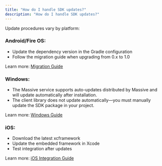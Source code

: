 ```yaml
---
title: "How do I handle SDK updates?"
description: "How do I handle SDK updates?"
---
```


Update procedures vary by platform:

### Android/Fire OS:
- Update the dependency version in the Gradle configuration
- Follow the migration guide when upgrading from 0.x to 1.0

Learn more: [Migration Guide](https://docs.joinmassive.com/monetization-sdk/mobile-android#migration-from-version-0-x)

### Windows:
- The Massive service supports auto-updates distributed by Massive and will update automatically after installation.
- The client library does not update automatically—you must manually update the SDK package in your project.

Learn more: [Windows Guide](https://docs.joinmassive.com/monetization-sdk/desktop-windows#getting-started)

### iOS:
- Download the latest xcframework
- Update the embedded framework in Xcode
- Test integration after updates

Learn more: [iOS Integration Guide](https://docs.joinmassive.com/monetization-sdk/mobile-ios#integration-guide)